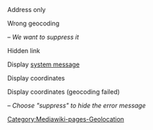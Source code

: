 ;Address only
{{Geolocation
|Full address=Something 
}}
;Wrong geocoding
{{Geolocation
|Full address=Something 
|Geolocation link=coordinates
}} ''&ndash; We want to suppress it''
;Hidden link
{{Geolocation
|Full address=Something
|Geolocation link=suppress
}}
;Display [[Mediawiki:Geolocation-message|system message]]
{{Geolocation
|Full address=A Guarda, 26780, Spain
|Geolocation link=message
}}
;Display coordinates
{{Geolocation
|Full address=A Guarda, 26780, Spain
|Geolocation link=coordinates
}}
;Display coordinates (geocoding failed)
{{Geolocation
|Full address=Something strange
|Geolocation link=coordinates
}} ''&ndash; Choose "suppress" to hide the error message''
[[Category:Mediawiki-pages-Geolocation]]